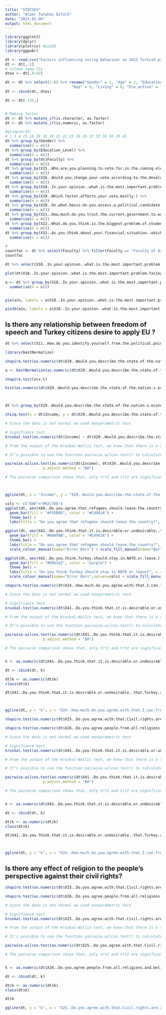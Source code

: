 ```yaml
---
title: "STAT365"
author: "Alper Tunahan Öztürk"
date: "2023-01-06"
output: html_document
---
```


```r
library(ggplot2)
library(dplyr)
library(plotrix) #pie3D
library(ggpubr)
```


```r
dt <- read.csv("Factors influencing voting behaviour on 2023 Turkish presidential election (Yanıtlar) - Form Yanıtları 1.csv", )
dt <- dt[,-1]
# Column name fix
dtex <- dt[,9:42]

dt <- dt %>% select(1:8) %>% rename("Gender" = 1, "Age" = 2, "Education_Level" = 3, "Faculty" = 4,
                              "Dep" = 5, "Living" = 6, "Eco_active" = 7, "Income" = 8)
dt <- cbind(dt, dtex)

dt <- dt[-135,]


# Making factor
dt <- dt %>% mutate_if(is.character, as.factor)
dt <- dt %>% mutate_if(is.numeric, as.factor)
```


```r
#glimpse(dt)
# 1 3 4 15 16 18 19 20 21 22 23 26 29 32 33 34 38 39 41
dt %>% group_by(Gender) %>% 
  summarise(n = n())
dt %>% group_by(Education_Level) %>% 
  summarise(n = n())
dt %>% group_by(dt$Faculty) %>% 
  summarise(n = n())
dt %>% group_by(X15..Who.are.you.planning.to.vote.for.in.the.coming.elections.) %>% 
  summarise(n = n())
dt %>% group_by(X16..Would.you.change.your.vote.according.to.the.developments.and.changes.in.the.country.) %>% 
  summarise(n = n())
dt %>% group_by(X18..In.your.opinion..what.is.the.most.important.problem.facing.the.Turkey.today.) %>% 
  summarise(n = n())
dt %>% group_by(X19..Which.factor.affects.your.vote.mostly.) %>% 
  summarise(n = n())
dt %>% group_by(X20..On.what.basis.do.you.assess.a.political.candidate.) %>% 
  summarise(n = n())
dt %>% group_by(X21..How.much.do.you.trust.the.current.government.to.work.for.you.) %>% 
  summarise(n = n())
dt %>% group_by(X22..What.do.you.think.is.the.biggest.problem.of.students.in.the.country.) %>% 
  summarise(n = n())
dt %>% group_by(X32..As.you.think.about.your.financial.situation..which.of.the.following.economic.issues.worries.you.the.most.right.now.) %>% 
  summarise(n = n())


```

```r
# 
countfac <- dt %>% select(Faculty) %>% filter(Faculty == "Faculty of Art and Science") %>% nrow()
countfac
```

```r
dt %>% select(X18..In.your.opinion..what.is.the.most.important.problem.facing.the.Turkey.today.)

plot(dt$X18..In.your.opinion..what.is.the.most.important.problem.facing.the.Turkey.today.)

a <- dt %>% group_by(X18..In.your.opinion..what.is.the.most.important.problem.facing.the.Turkey.today.) %>% 
  summarise(n = n())


pie(a$n, labels = a$X18..In.your.opinion..what.is.the.most.important.problem.facing.the.Turkey.today.)

pie3D(a$n, labels = a$X18..In.your.opinion..what.is.the.most.important.problem.facing.the.Turkey.today., )

```

## Is there any relationship between freedom of speech and Turkey citizens desire to apply EU ?
```r
dt %>% select(X11..How.do.you.identify.yourself.from.the.political.point.of.view., X41..Do.you.think.that.it.is.desirable.or.undesirable..that.Turkey.applies.for.partnership.in.the.European.Union.) %>% group_by(X41..Do.you.think.that.it.is.desirable.or.undesirable..that.Turkey.applies.for.partnership.in.the.European.Union.) %>% summarise(n = n())

```

```r
library(bestNormalize)

shapiro.test(as.numeric(dt$X29..Would.you.describe.the.state.of.the.nation.s.economy.these.days.)) #not normal

a <- bestNormalize(as.numeric(dt$X29..Would.you.describe.the.state.of.the.nation.s.economy.these.days.))

shapiro.test(a$x.t)

hist(as.numeric(dt$X29..Would.you.describe.the.state.of.the.nation.s.economy.these.days.))



dt %>% group_by(X29..Would.you.describe.the.state.of.the.nation.s.economy.these.days.) %>% summarise(n = n())

chisq.test(x = dt$Income, y = dt$X29..Would.you.describe.the.state.of.the.nation.s.economy.these.days.)
```

```r
# Since the data is not normal we used nonparametric test

# Signifiance test
kruskal.test(as.numeric(dt$Income) ~ dt$X29..Would.you.describe.the.state.of.the.nation.s.economy.these.days., data = dt)

# From the output of the Kruskal-Wallis test, we know that there is a significant difference between groups, but we don’t know which pairs of groups are different.

# It’s possible to use the function pairwise.wilcox.test() to calculate pairwise comparisons between group levels with corrections for multiple testing

pairwise.wilcox.test(as.numeric(dt$Income), dt$X29..Would.you.describe.the.state.of.the.nation.s.economy.these.days.,
                 p.adjust.method = "BH")

# The pairwise comparison shows that, only trt1 and trt2 are significantly different (p < 0.05).



ggline(dt, x = "Income", y = "X29..Would.you.describe.the.state.of.the.nation.s.economy.these.days.", add = c("mean_se", "jitter"), color = "steelblue", ylab = "State of the Nation`s Economy", xlab = "Monthly Income") 
```

```r
cols <- c("BAR"="#62c76b")
ggplot(dt, aes(X40..Do.you.agree.that.refugees.should.leave.the.country., fill = "BAR")) + 
  geom_bar(fill = "#FFDB6D", color = "#C4961A") + 
  theme_bw() + 
  labs(title = "Do you agree that refugees should leave the country?", x = "", y = "Frequency")

```
```r
ggplot(dt, aes(X41..Do.you.think.that.it.is.desirable.or.undesirable..that.Turkey.applies.for.partnership.in.the.European.Union.)) + 
  geom_bar(fill = "#00AFBB", color = "#C4961A") + 
  theme_bw() + 
  labs(title = "Do you agree that refugees should leave the country?", x = "") +
  scale_colour_manual(name="Error Bars") + scale_fill_manual(name="Bar") 

```
```r
ggplot(dt, aes(X42..Do.you.think.Turkey.should.stay.in.NATO.or.leave.)) + 
  geom_bar(fill = "#69b3a2", color = "purple") + 
  theme_bw() + 
  labs(title = "Do you think Turkey should stay in NATO or leave?", x = "") +
  scale_colour_manual(name="Error Bars",values=cols) + scale_fill_manual(name="Bar",values=cols) 
```


```r
shapiro.test(as.numeric(dt$X24..How.much.do.you.agree.with.that.I.can.freely.and.publicly.express.my.political.opinions.)) #not normal

# Since the data is not normal we used nonparametric test

# Signifiance test
kruskal.test(as.numeric(dt$X41..Do.you.think.that.it.is.desirable.or.undesirable..that.Turkey.applies.for.partnership.in.the.European.Union.) ~ dt$X24..How.much.do.you.agree.with.that.I.can.freely.and.publicly.express.my.political.opinions., data = dt)

# From the output of the Kruskal-Wallis test, we know that there is a significant difference between groups, but we don’t know which pairs of groups are different.

# It’s possible to use the function pairwise.wilcox.test() to calculate pairwise comparisons between group levels with corrections for multiple testing

pairwise.wilcox.test(as.numeric(dt$X41..Do.you.think.that.it.is.desirable.or.undesirable..that.Turkey.applies.for.partnership.in.the.European.Union.), dt$X24..How.much.do.you.agree.with.that.I.can.freely.and.publicly.express.my.political.opinions.,
                 p.adjust.method = "BH")

# The pairwise comparison shows that, only trt1 and trt2 are significantly different (p < 0.05).


k <- as.numeric(dt$X41..Do.you.think.that.it.is.desirable.or.undesirable..that.Turkey.applies.for.partnership.in.the.European.Union.)

dt <- cbind(dt, k)

dt$k <- as.numeric(dt$k)
class(dt$k)

dt$X41..Do.you.think.that.it.is.desirable.or.undesirable..that.Turkey.applies.for.partnership.in.the.European.Union.



ggline(dt, y = "k", x = "X24..How.much.do.you.agree.with.that.I.can.freely.and.publicly.express.my.political.opinions.", add = c("mean_se", "jitter"), color = "purple", ylab = "How much you can express your political opinions", xlab = "") 

```


```r
shapiro.test(as.numeric(dt$X25..Do.you.agree.with.that.Civil.rights.are.an.increasingly.important.part.of.Turkey.values.)) #not normal

shapiro.test(as.numeric(dt$X26..Do.you.agree.people.from.all.religions.and.believes.has.equal.rights.)) #not normal

# Since the data is not normal we used nonparametric test

# Signifiance test
kruskal.test(as.numeric(dt$X41..Do.you.think.that.it.is.desirable.or.undesirable..that.Turkey.applies.for.partnership.in.the.European.Union.) ~ dt$X24..How.much.do.you.agree.with.that.I.can.freely.and.publicly.express.my.political.opinions., data = dt)

# From the output of the Kruskal-Wallis test, we know that there is a significant difference between groups, but we don’t know which pairs of groups are different.

# It’s possible to use the function pairwise.wilcox.test() to calculate pairwise comparisons between group levels with corrections for multiple testing

pairwise.wilcox.test(as.numeric(dt$X41..Do.you.think.that.it.is.desirable.or.undesirable..that.Turkey.applies.for.partnership.in.the.European.Union.), dt$X24..How.much.do.you.agree.with.that.I.can.freely.and.publicly.express.my.political.opinions.,
                 p.adjust.method = "BH")

# The pairwise comparison shows that, only trt1 and trt2 are significantly different (p < 0.05).


k <- as.numeric(dt$X41..Do.you.think.that.it.is.desirable.or.undesirable..that.Turkey.applies.for.partnership.in.the.European.Union.)

dt <- cbind(dt, k)

dt$k <- as.numeric(dt$k)
class(dt$k)

dt$X41..Do.you.think.that.it.is.desirable.or.undesirable..that.Turkey.applies.for.partnership.in.the.European.Union.



ggline(dt, y = "k", x = "X24..How.much.do.you.agree.with.that.I.can.freely.and.publicly.express.my.political.opinions.", add = c("mean_se", "jitter"), color = "purple", ylab = "How much you can express your political opinions", xlab = "") 

```

## Is there any effect of religion to the people's perspective against their civil rights?

```r
shapiro.test(as.numeric(dt$X25..Do.you.agree.with.that.Civil.rights.are.an.increasingly.important.part.of.Turkey.values.)) #not normal

shapiro.test(as.numeric(dt$X26..Do.you.agree.people.from.all.religions.and.believes.has.equal.rights.)) #not normal

# Since the data is not normal we used nonparametric test

# Signifiance test
kruskal.test(as.numeric(dt$X25..Do.you.agree.with.that.Civil.rights.are.an.increasingly.important.part.of.Turkey.values.) ~ dt$X26..Do.you.agree.people.from.all.religions.and.believes.has.equal.rights., data = dt)

# From the output of the Kruskal-Wallis test, we know that there is a significant difference between groups, but we don’t know which pairs of groups are different.

# It’s possible to use the function pairwise.wilcox.test() to calculate pairwise comparisons between group levels with corrections for multiple testing

pairwise.wilcox.test(as.numeric(dt$X25..Do.you.agree.with.that.Civil.rights.are.an.increasingly.important.part.of.Turkey.values.), dt$X26..Do.you.agree.people.from.all.religions.and.believes.has.equal.rights., p.adjust.method = "BH")

# The pairwise comparison shows that, only trt1 and trt2 are significantly different (p < 0.05).


k <- as.numeric(dt$X26..Do.you.agree.people.from.all.religions.and.believes.has.equal.rights.)

dt <- cbind(dt, k)

dt$k <- as.numeric(dt$k)
class(dt$k)

dt$k

ggline(dt, y = "k", x = "X25..Do.you.agree.with.that.Civil.rights.are.an.increasingly.important.part.of.Turkey.values.", add = c("mean_se", "jitter"), color = "red", ylab = "Does civil rights are an important part of Turkey values", xlab = "") 

```



